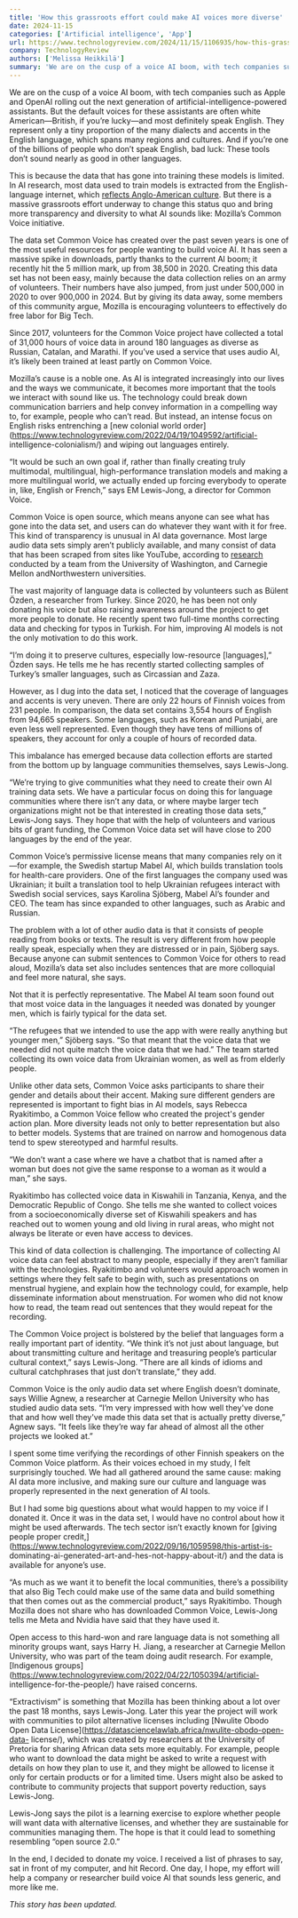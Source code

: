 ```yaml
---
title: 'How this grassroots effort could make AI voices more diverse'
date: 2024-11-15
categories: ['Artificial intelligence', 'App']
url: https://www.technologyreview.com/2024/11/15/1106935/how-this-grassroots-effort-could-make-ai-voices-more-diverse/
company: TechnologyReview
authors: ['Melissa Heikkilä']
summary: 'We are on the cusp of a voice AI boom, with tech companies such as Apple and OpenAI rolling out the next generation of artificial-intelligence-powered assistants. But the default voices for these assistants are often white American—British, if you’re lucky—and most definitely speak English. They represent only a tiny proportion of the many dialects and…'
---
```



We are on the cusp of a voice AI boom, with tech companies such as Apple and
OpenAI rolling out the next generation of artificial-intelligence-powered
assistants. But the default voices for these assistants are often white
American—British, if you’re lucky—and most definitely speak English. They
represent only a tiny proportion of the many dialects and accents in the
English language, which spans many regions and cultures. And if you’re one of
the billions of people who don’t speak English, bad luck: These tools don’t
sound nearly as good in other languages.

This is because the data that has gone into training these models is limited.
In AI research, most data used to train models is extracted from the English-
language internet, which [reflects Anglo-American
culture](https://arxiv.org/pdf/2203.07785). But there is a massive grassroots
effort underway to change this status quo and bring more transparency and
diversity to what AI sounds like: Mozilla’s Common Voice initiative.

The data set Common Voice has created over the past seven years is one of the
most useful resources for people wanting to build voice AI. It has seen a
massive spike in downloads, partly thanks to the current AI boom; it recently
hit the 5 million mark, up from 38,500 in 2020. Creating this data set has not
been easy, mainly because the data collection relies on an army of volunteers.
Their numbers have also jumped, from just under 500,000 in 2020 to over
900,000 in 2024. But by giving its data away, some members of this community
argue, Mozilla is encouraging volunteers to effectively do free labor for Big
Tech.

Since 2017, volunteers for the Common Voice project have collected a total of
31,000 hours of voice data in around 180 languages as diverse as Russian,
Catalan, and Marathi. If you’ve used a service that uses audio AI, it’s likely
been trained at least partly on Common Voice.

Mozilla’s cause is a noble one. As AI is integrated increasingly into our
lives and the ways we communicate, it becomes more important that the tools we
interact with sound like us. The technology could break down communication
barriers and help convey information in a compelling way to, for example,
people who can’t read. But instead, an intense focus on English risks
entrenching a [new colonial world
order](https://www.technologyreview.com/2022/04/19/1049592/artificial-
intelligence-colonialism/) and wiping out languages entirely.

“It would be such an own goal if, rather than finally creating truly
multimodal, multilingual, high-performance translation models and making a
more multilingual world, we actually ended up forcing everybody to operate in,
like, English or French,” says EM Lewis-Jong, a director for Common Voice.

Common Voice is open source, which means anyone can see what has gone into the
data set, and users can do whatever they want with it for free. This kind of
transparency is unusual in AI data governance. Most large audio data sets
simply aren’t publicly available, and many consist of data that has been
scraped from sites like YouTube, according to
[research](https://arxiv.org/pdf/2410.13114) conducted by a team from the
University of Washington, and Carnegie Mellon andNorthwestern universities.

The vast majority of language data is collected by volunteers such as Bülent
Özden, a researcher from Turkey. Since 2020, he has been not only donating his
voice but also raising awareness around the project to get more people to
donate. He recently spent two full-time months correcting data and checking
for typos in Turkish. For him, improving AI models is not the only motivation
to do this work.

“I’m doing it to preserve cultures, especially low-resource [languages],”
Özden says. He tells me he has recently started collecting samples of Turkey’s
smaller languages, such as Circassian and Zaza.

However, as I dug into the data set, I noticed that the coverage of languages
and accents is very uneven. There are only 22 hours of Finnish voices from 231
people. In comparison, the data set contains 3,554 hours of English from
94,665 speakers. Some languages, such as Korean and Punjabi, are even less
well represented. Even though they have tens of millions of speakers, they
account for only a couple of hours of recorded data.

This imbalance has emerged because data collection efforts are started from
the bottom up by language communities themselves, says Lewis-Jong.

“We’re trying to give communities what they need to create their own AI
training data sets. We have a particular focus on doing this for language
communities where there isn’t any data, or where maybe larger tech
organizations might not be that interested in creating those data sets,”
Lewis-Jong says. They hope that with the help of volunteers and various bits
of grant funding, the Common Voice data set will have close to 200 languages
by the end of the year.

Common Voice’s permissive license means that many companies rely on it—for
example, the Swedish startup Mabel AI, which builds translation tools for
health-care providers. One of the first languages the company used was
Ukrainian; it built a translation tool to help Ukrainian refugees interact
with Swedish social services, says Karolina Sjöberg, Mabel AI’s founder and
CEO. The team has since expanded to other languages, such as Arabic and
Russian.

The problem with a lot of other audio data is that it consists of people
reading from books or texts. The result is very different from how people
really speak, especially when they are distressed or in pain, Sjöberg says.
Because anyone can submit sentences to Common Voice for others to read aloud,
Mozilla’s data set also includes sentences that are more colloquial and feel
more natural, she says.

Not that it is perfectly representative. The Mabel AI team soon found out that
most voice data in the languages it needed was donated by younger men, which
is fairly typical for the data set.

“The refugees that we intended to use the app with were really anything but
younger men,” Sjöberg says. “So that meant that the voice data that we needed
did not quite match the voice data that we had.” The team started collecting
its own voice data from Ukrainian women, as well as from elderly people.

Unlike other data sets, Common Voice asks participants to share their gender
and details about their accent. Making sure different genders are represented
is important to fight bias in AI models, says Rebecca Ryakitimbo, a Common
Voice fellow who created the project's gender action plan. More diversity
leads not only to better representation but also to better models. Systems
that are trained on narrow and homogenous data tend to spew stereotyped and
harmful results.

“We don’t want a case where we have a chatbot that is named after a woman but
does not give the same response to a woman as it would a man,” she says.

Ryakitimbo has collected voice data in Kiswahili in Tanzania, Kenya, and the
Democratic Republic of Congo. She tells me she wanted to collect voices from a
socioeconomically diverse set of Kiswahili speakers and has reached out to
women young and old living in rural areas, who might not always be literate or
even have access to devices.

This kind of data collection is challenging. The importance of collecting AI
voice data can feel abstract to many people, especially if they aren’t
familiar with the technologies. Ryakitimbo and volunteers would approach women
in settings where they felt safe to begin with, such as presentations on
menstrual hygiene, and explain how the technology could, for example, help
disseminate information about menstruation. For women who did not know how to
read, the team read out sentences that they would repeat for the recording.

The Common Voice project is bolstered by the belief that languages form a
really important part of identity. “We think it’s not just about language, but
about transmitting culture and heritage and treasuring people’s particular
cultural context,” says Lewis-Jong. “There are all kinds of idioms and
cultural catchphrases that just don’t translate,” they add.

Common Voice is the only audio data set where English doesn’t dominate, says
Willie Agnew, a researcher at Carnegie Mellon University who has studied audio
data sets. “I’m very impressed with how well they've done that and how well
they've made this data set that is actually pretty diverse,” Agnew says. “It
feels like they’re way far ahead of almost all the other projects we looked
at.”

I spent some time verifying the recordings of other Finnish speakers on the
Common Voice platform. As their voices echoed in my study, I felt surprisingly
touched. We had all gathered around the same cause: making AI data more
inclusive, and making sure our culture and language was properly represented
in the next generation of AI tools.

But I had some big questions about what would happen to my voice if I donated
it. Once it was in the data set, I would have no control about how it might be
used afterwards. The tech sector isn’t exactly known for [giving people proper
credit,](https://www.technologyreview.com/2022/09/16/1059598/this-artist-is-
dominating-ai-generated-art-and-hes-not-happy-about-it/) and the data is
available for anyone’s use.

“As much as we want it to benefit the local communities, there’s a possibility
that also Big Tech could make use of the same data and build something that
then comes out as the commercial product,” says Ryakitimbo. Though Mozilla
does not share who has downloaded Common Voice, Lewis-Jong tells me Meta and
Nvidia have said that they have used it.

Open access to this hard-won and rare language data is not something all
minority groups want, says Harry H. Jiang, a researcher at Carnegie Mellon
University, who was part of the team doing audit research. For example,
[Indigenous
groups](https://www.technologyreview.com/2022/04/22/1050394/artificial-
intelligence-for-the-people/) have raised concerns.

“Extractivism” is something that Mozilla has been thinking about a lot over
the past 18 months, says Lewis-Jong. Later this year the project will work
with communities to pilot alternative licenses including [Nwulite Obodo Open
Data License](https://datasciencelawlab.africa/nwulite-obodo-open-data-
license/), which was created by researchers at the University of Pretoria for
sharing African data sets more equitably. For example, people who want to
download the data might be asked to write a request with details on how they
plan to use it, and they might be allowed to license it only for certain
products or for a limited time. Users might also be asked to contribute to
community projects that support poverty reduction, says Lewis-Jong.

Lewis-Jong says the pilot is a learning exercise to explore whether people
will want data with alternative licenses, and whether they are sustainable for
communities managing them. The hope is that it could lead to something
resembling “open source 2.0.”

In the end, I decided to donate my voice. I received a list of phrases to say,
sat in front of my computer, and hit Record. One day, I hope, my effort will
help a company or researcher build voice AI that sounds less generic, and more
like me.

_This story has been updated._


